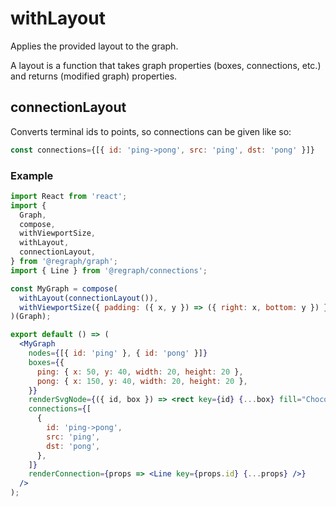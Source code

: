 
# withLayout

Applies the provided layout to the graph.

A layout is a function that takes graph properties (boxes, connections, etc.) and returns (modified graph) properties.

## connectionLayout

Converts terminal ids to points, so connections can be given like so:

```jsx
const connections={[{ id: 'ping->pong', src: 'ping', dst: 'pong' }]}
```

### Example

```jsx
import React from 'react';
import {
  Graph,
  compose,
  withViewportSize,
  withLayout,
  connectionLayout,
} from '@regraph/graph';
import { Line } from '@regraph/connections';

const MyGraph = compose(
  withLayout(connectionLayout()),
  withViewportSize({ padding: ({ x, y }) => ({ right: x, bottom: y }) })
)(Graph);

export default () => (
  <MyGraph
    nodes={[{ id: 'ping' }, { id: 'pong' }]}
    boxes={{
      ping: { x: 50, y: 40, width: 20, height: 20 },
      pong: { x: 150, y: 40, width: 20, height: 20 },
    }}
    renderSvgNode={({ id, box }) => <rect key={id} {...box} fill="Chocolate" />}
    connections={[
      {
        id: 'ping->pong',
        src: 'ping',
        dst: 'pong',
      },
    ]}
    renderConnection={props => <Line key={props.id} {...props} />}
  />
);
```
